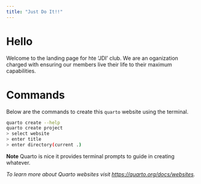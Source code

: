 ```yaml
---
title: "Just Do It!!"
---
```


# Hello
Welcome to the landing page for hte 'JDI' club. We are an oganization charged with ensuring our members live their life to their maximum capabilities. 


# Commands
Below are the commands to create this `quarto` website using the terminal.
```bash
quarto create --help
quarto create project
> select website
> enter title
> enter directory(current .)
```
**Note**
Quarto is nice it provides terminal prompts to guide in creating whatever.

*To learn more about Quarto websites visit <https://quarto.org/docs/websites>.*